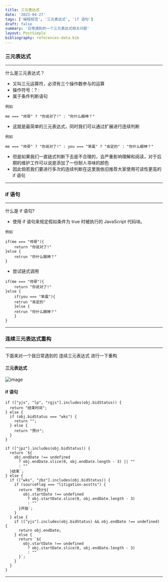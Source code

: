 ```yaml
---
title: 三元表达式
date: '2023-04-27'
tags: ['编程规范', '三元表达式', 'if 语句']
draft: false
summary: '日常遇到的一个三元表达式相关问题'
layout: PostSimple
bibliography: references-data.bib
---
```


### 三元表达式

---
什么是三元表达式？

+ 又叫三元运算符，必须有三个操作数参与的运算
+ 操作符号：? :
+ 属于条件判断语句

```
例如

me === "帅哥" ? "你说对了!" : "你什么眼神？"
```

+ 这就是最简单的三元表达式，同时我们可以通过扩展进行连续判断
```
例如

me === "帅哥" ? "你说对了!" : you === "笨蛋" ? "肯定的" : "你什么眼神？"
```
+ 但是如果我们一直链式判断下去是不合理的，会严重影响理解和阅读，对于后期的维护工作可以说是添加了一份耐人寻味的颜色
+ 因此倘若我们要进行多次的连续判断在这里我依旧推荐大家使用可读性更高的 if 语句

---

### if 语句

---
什么是 if 语句?

+ 使用 if 语句来规定假如条件为 true 时被执行的 JavaScript 代码块。
  
```
例如

if(me === "帅哥"){
    return "你说对了!" 
}else {
    retrun "你什么眼神？"
}
```
+ 尝试链式调用

```
if(me === "帅哥"){
    return "你说对了!" 
}else {
    if(you === "笨蛋"){
    retrun "肯定的"
    }else {
    retrun "你什么眼神？"
    }
}
```

---

### 连续三元表达式重构

---
下面来对一个我日常遇到的 连续三元表达式 进行一下重构

#### 三元表达式

![image](/static/images/ternary-expression.png) 

#### if 语句
```
if (["yjs", "lp", "rgjs"].includes(obj.bidStatus)) {
  return "结束时间";
} else {
  if (obj.bidStatus === "wks") {
    return "";
  } else {
    return "预计";
  }
}

if (["jpz"].includes(obj.bidStatus)) {
  return `${
    obj.endDate !== undefined
      ? obj.endDate.slice(0, obj.endDate.length - 3) || ""
      : ""
  }结束`;
} else {
  if (["wks", "zbz"].includes(obj.bidStatus)) {
    if (sourceFlag === "litigation-asstts") {
      return `预计${
        obj.startDate !== undefined
          ? obj.startDate.slice(0, obj.endDate.length - 3)
          : ""
      }开始`;
    }
  } else {
    if (["yjs"].includes(obj.bidStatus) && obj.endDate !== undefined) {
      return obj.endDate;
    } else {
      return `${
        obj.startDate !== undefined
          ? obj.startDate.slice(0, obj.endDate.length - 3)
          : ""
      }`;
    }
  }
}
```

---
